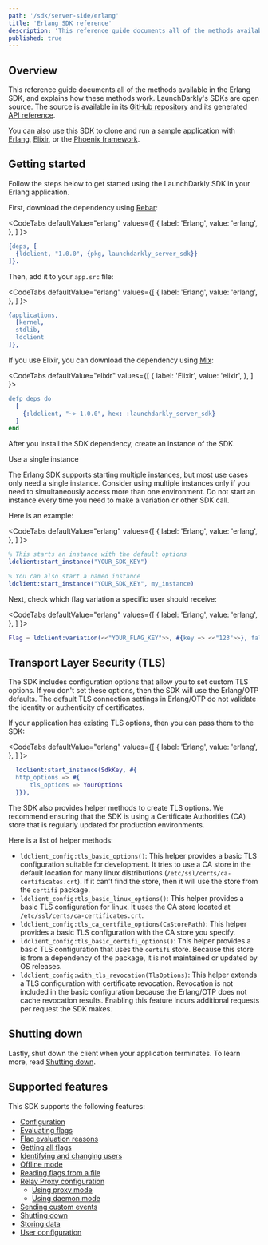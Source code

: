 ```yaml
---
path: '/sdk/server-side/erlang'
title: 'Erlang SDK reference'
description: 'This reference guide documents all of the methods available in the Erlang SDK, and explains how these methods work.'
published: true
---
```


## Overview

This reference guide documents all of the methods available in the Erlang SDK, and explains how these methods work. LaunchDarkly's SDKs are open source. The source is available in its [GitHub repository](https://github.com/launchdarkly/erlang-server-sdk/) and its generated [API reference](https://hexdocs.pm/launchdarkly_server_sdk/).

You can also use this SDK to clone and run a sample application with [Erlang](https://github.com/launchdarkly/hello-erlang/), [Elixir](https://github.com/launchdarkly/hello-elixir), or the [Phoenix framework](https://github.com/launchdarkly/hello-phoenix).

## Getting started

Follow the steps below to get started using the LaunchDarkly SDK in your Erlang application.

First, download the dependency using [Rebar](https://www.rebar3.org/):

<CodeTabs
  defaultValue="erlang"
  values={[
    { label: 'Erlang', value: 'erlang', },
  ]
}>
<CodeTabItem value="erlang">

```erlang
{deps, [
  {ldclient, "1.0.0", {pkg, launchdarkly_server_sdk}}
]}.
```

</CodeTabItem>
</CodeTabs>

Then, add it to your `app.src` file:

<CodeTabs
  defaultValue="erlang"
  values={[
    { label: 'Erlang', value: 'erlang', },
  ]
}>
<CodeTabItem value="erlang">

```erlang
{applications,
  [kernel,
  stdlib,
  ldclient
]},
```

</CodeTabItem>
</CodeTabs>

If you use Elixir, you can download the dependency using [Mix](https://elixir-lang.org/getting-started/mix-otp/introduction-to-mix.html):

<CodeTabs
  defaultValue="elixir"
  values={[
    { label: 'Elixir', value: 'elixir', },
  ]
}>
<CodeTabItem value="elixir">

```erlang
defp deps do
  [
    {:ldclient, "~> 1.0.0", hex: :launchdarkly_server_sdk}
  ]
end
```

</CodeTabItem>
</CodeTabs>

After you install the SDK dependency, create an instance of the SDK.

<Callout intent="info">
<CalloutTitle>Use a single instance</CalloutTitle>
<CalloutDescription>

The Erlang SDK supports starting multiple instances, but most use cases only need a single instance. Consider using multiple instances only if you need to simultaneously access more than one environment. Do not start an instance every time you need to make a variation or other SDK call.

</CalloutDescription>
</Callout>

Here is an example:

<CodeTabs
  defaultValue="erlang"
  values={[
    { label: 'Erlang', value: 'erlang', },
  ]
}>
<CodeTabItem value="erlang">

```erlang
% This starts an instance with the default options
ldclient:start_instance("YOUR_SDK_KEY")

% You can also start a named instance
ldclient:start_instance("YOUR_SDK_KEY", my_instance)
```

</CodeTabItem>
</CodeTabs>

Next, check which flag variation a specific user should receive:

<CodeTabs
  defaultValue="erlang"
  values={[
    { label: 'Erlang', value: 'erlang', },
  ]
}>
<CodeTabItem value="erlang">

```erlang
Flag = ldclient:variation(<<"YOUR_FLAG_KEY">>, #{key => <<"123">>}, false)
```

</CodeTabItem>
</CodeTabs>


## Transport Layer Security (TLS)

The SDK includes configuration options that allow you to set custom TLS options. If you don't set these options, then the SDK will use the Erlang/OTP defaults. The default TLS connection settings in Erlang/OTP do not validate the identity or authenticity of certificates.

If your application has existing TLS options, then you can pass them to the SDK:

<CodeTabs
  defaultValue="erlang"
  values={[
    { label: 'Erlang', value: 'erlang', },
  ]
}>
<CodeTabItem value="erlang">

```erlang
  ldclient:start_instance(SdkKey, #{
  http_options => #{
      tls_options => YourOptions
  }}),
```

</CodeTabItem>
</CodeTabs>

The SDK also provides helper methods to create TLS options. We recommend ensuring that the SDK is using a Certificate Authorities (CA) store that is regularly updated for production environments.

Here is a list of helper methods:

- `ldclient_config:tls_basic_options()`: This helper provides a basic TLS configuration suitable for development. It tries to use a CA store in the default location for many linux distributions (`/etc/ssl/certs/ca-certificates.crt`). If it can't find the store, then it will use the store from the `certifi` package.
- `ldclient_config:tls_basic_linux_options()`: This helper provides a basic TLS configuration for linux. It uses the CA store located at `/etc/ssl/certs/ca-certificates.crt`.
- `ldclient_config:tls_ca_certfile_options(CaStorePath)`: This helper provides a basic TLS configuration with the CA store you specify.
- `ldclient_config:tls_basic_certifi_options()`: This helper provides a basic TLS configuration that uses the `certifi` store. Because this store is from a dependency of the package, it is not maintained or updated by OS releases.
- `ldclient_config:with_tls_revocation(TlsOptions)`: This helper extends a TLS configuration with certificate revocation. Revocation is not included in the basic configuration because the Erlang/OTP does not cache revocation results. Enabling this feature incurs additional requests per request the SDK makes.

## Shutting down

Lastly, shut down the client when your application terminates. To learn more, read [Shutting down](/sdk/features/shutdown#erlang).

## Supported features

This SDK supports the following features:

* [Configuration](/sdk/features/config#erlang)
* [Evaluating flags](/sdk/features/evaluating#erlang)
* [Flag evaluation reasons](/sdk/features/evaluation-reasons#erlang)
* [Getting all flags](/sdk/features/all-flags#erlang)
* [Identifying and changing users](/sdk/features/identify#erlang)
* [Offline mode](/sdk/features/offline-mode#erlang)
* [Reading flags from a file](/sdk/features/flags-from-files#erlang)
* [Relay Proxy configuration](/sdk/features/relay-proxy-configuration)
  * [Using proxy mode](/sdk/features/relay-proxy-configuration/proxy-mode#erlang)
  * [Using daemon mode](/sdk/features/relay-proxy-configuration/daemon-mode#erlang)
* [Sending custom events](/sdk/features/events#erlang)
* [Shutting down](/sdk/features/shutdown#erlang)
* [Storing data](/sdk/features/storing-data#erlang)
* [User configuration](/sdk/features/user-config#erlang)
